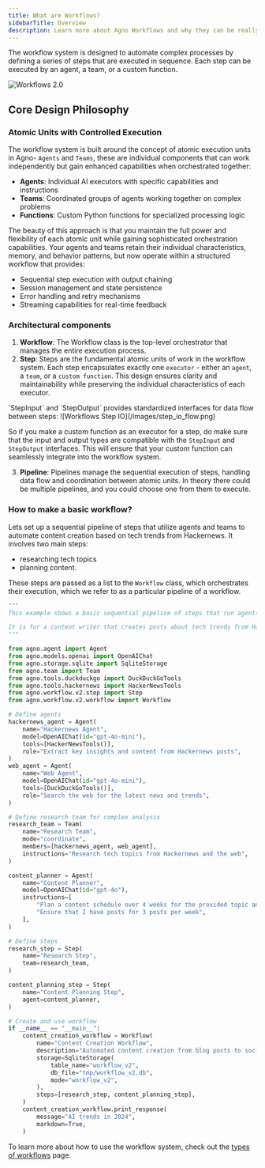 ```yaml
---
title: What are Workflows?
sidebarTitle: Overview
description: Learn more about Agno Workflows and why they can be really useful to build a multi-agent system 
---
```


The workflow system is designed to automate complex processes by defining a series of steps that are executed in sequence. Each step can be executed by an agent, a team, or a custom function.

![Workflows 2.0](/images//workflows_v2_flow.png)

## Core Design Philosophy

### Atomic Units with Controlled Execution
The workflow system is built around the concept of atomic execution units in Agno- `Agents` and `Teams`, these are individual components that can work independently but gain enhanced capabilities when orchestrated together:
- **Agents**: Individual AI executors with specific capabilities and instructions
- **Teams**: Coordinated groups of agents working together on complex problems
- **Functions**: Custom Python functions for specialized processing logic

The beauty of this approach is that you maintain the full power and flexibility of each atomic unit while gaining sophisticated orchestration capabilities. Your agents and teams retain their individual characteristics, memory, and behavior patterns, but now operate within a structured workflow that provides:
- Sequential step execution with output chaining
- Session management and state persistence
- Error handling and retry mechanisms
- Streaming capabilities for real-time feedback


### Architectural components
1. **Workflow**: The Workflow class is the top-level orchestrator that manages the entire execution process.
2. **Step**: Steps are the fundamental atomic units of work in the workflow system. Each step encapsulates exactly one `executor` - either an `agent`, a `team`, or a `custom function`. This design ensures clarity and maintainability while preserving the individual characteristics of each executor.

<Note>
`StepInput` and `StepOutput` provides standardized interfaces for data flow between steps:
![Workflows Step IO](/images/step_io_flow.png)

So if you make a custom function as an executor for a step, do make sure that the input and output types are compatible with the `StepInput` and `StepOutput` interfaces. This will ensure that your custom function can seamlessly integrate into the workflow system.
</Note>

3. **Pipeline**: Pipelines manage the sequential execution of steps, handling data flow and coordination between atomic units.
In theory there could be multiple pipelines, and you could choose one from them to execute.

### How to make a basic workflow?

Lets set up a sequential pipeline of steps that utilize agents and teams to automate content creation based on tech trends from Hackernews.
It involves two main steps: 
- researching tech topics
- planning content. 

These steps are passed as a list to the `Workflow` class, which orchestrates their execution, which we refer to as a particular pipeline of a workflow.

```python basic_hackernews_workflow.py
"""
This example shows a basic sequential pipeline of steps that run agents and teams.

It is for a content writer that creates posts about tech trends from Hackernews.
"""

from agno.agent import Agent
from agno.models.openai import OpenAIChat
from agno.storage.sqlite import SqliteStorage
from agno.team import Team
from agno.tools.duckduckgo import DuckDuckGoTools
from agno.tools.hackernews import HackerNewsTools
from agno.workflow.v2.step import Step
from agno.workflow.v2.workflow import Workflow

# Define agents
hackernews_agent = Agent(
    name="Hackernews Agent",
    model=OpenAIChat(id="gpt-4o-mini"),
    tools=[HackerNewsTools()],
    role="Extract key insights and content from Hackernews posts",
)
web_agent = Agent(
    name="Web Agent",
    model=OpenAIChat(id="gpt-4o-mini"),
    tools=[DuckDuckGoTools()],
    role="Search the web for the latest news and trends",
)

# Define research team for complex analysis
research_team = Team(
    name="Research Team",
    mode="coordinate",
    members=[hackernews_agent, web_agent],
    instructions="Research tech topics from Hackernews and the web",
)

content_planner = Agent(
    name="Content Planner",
    model=OpenAIChat(id="gpt-4o"),
    instructions=[
        "Plan a content schedule over 4 weeks for the provided topic and research content",
        "Ensure that I have posts for 3 posts per week",
    ],
)

# Define steps
research_step = Step(
    name="Research Step",
    team=research_team,
)

content_planning_step = Step(
    name="Content Planning Step",
    agent=content_planner,
)

# Create and use workflow
if __name__ == "__main__":
    content_creation_workflow = Workflow(
        name="Content Creation Workflow",
        description="Automated content creation from blog posts to social media",
        storage=SqliteStorage(
            table_name="workflow_v2",
            db_file="tmp/workflow_v2.db",
            mode="workflow_v2",
        ),
        steps=[research_step, content_planning_step],
    )
    content_creation_workflow.print_response(
        message="AI trends in 2024",
        markdown=True,
    )

```

To learn more about how to use the workflow system, check out the [types of workflows](/workflows/types_of_workflows) page.